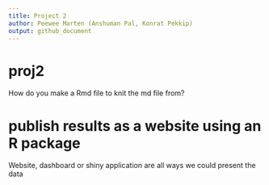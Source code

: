 ```yaml
---
title: Project 2
author: Peewee Marten (Anshuman Pal, Konrat Pekkip)
output: github_document
---
```


# proj2

How do you make a Rmd file to knit the md file from?

# publish results as a website using an R package

Website, dashboard or shiny application are all ways we could present the data
